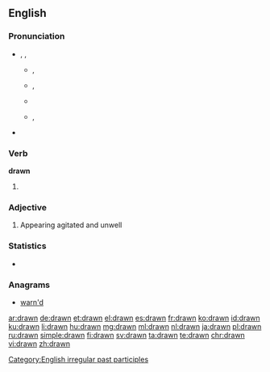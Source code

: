 ==English==

===Pronunciation===
* {{enPR|drôn}}, {{IPA|/drɔːn/}}, {{X-SAMPA|/drO:n/}}
** {{a|UK}} {{IPA|[dɹɔːn]}}, {{X-SAMPA|[dr\O:n]}}
** {{a|US}} {{IPA|[dɹɔn]}}, {{X-SAMPA|[dr\On]}}
** {{audio|en-us-drawn.ogg|Audio (US)}}
** {{a|US|cot-caught}} {{IPA|[dɹɑn]}}, {{X-SAMPA|[dr\An]}}
* {{rhymes|ɔːn}}

===Verb===
'''drawn'''

# {{past participle of|draw|lang=en}}

===Adjective===
{{en-adj}}

# Appearing agitated and unwell

===Statistics===
* {{rank|bit|Indian|produce|826|drawn|field|street|attempt}}

===Anagrams===
* [[warn'd#English|warn'd]]

[[Category:English irregular past participles]]

[[ar:drawn]]
[[de:drawn]]
[[et:drawn]]
[[el:drawn]]
[[es:drawn]]
[[fr:drawn]]
[[ko:drawn]]
[[id:drawn]]
[[ku:drawn]]
[[li:drawn]]
[[hu:drawn]]
[[mg:drawn]]
[[ml:drawn]]
[[nl:drawn]]
[[ja:drawn]]
[[pl:drawn]]
[[ru:drawn]]
[[simple:drawn]]
[[fi:drawn]]
[[sv:drawn]]
[[ta:drawn]]
[[te:drawn]]
[[chr:drawn]]
[[vi:drawn]]
[[zh:drawn]]